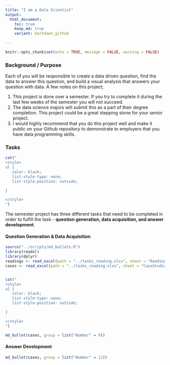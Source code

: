 ```yaml
---
title: "I am a Data Scientist"
output:
  html_document:
    toc: true
    keep_md: true
    variant: markdown_github  
  
---
```


```r
knitr::opts_chunk$set(echo = TRUE, message = FALSE, warning = FALSE)
```

### Background / Purpose

Each of you will be responsible to create a data driven question, find the data to answer this question, and build a visual analysis that answers your question with data.  A few notes on this project;

1. This project is done over a semester.  If you try to complete it during the last few weeks of the semester you will not succeed.
2. The data science majors will submit this as a part of their degree completion.  This project could be a great stepping stone for your senior project.
3. I would highly recommend that you do this project well and make it public on your Github repository to demonstrate to employers that you have data programming skills.

### Tasks

```r
cat("
<style>
ul {
   color: black;
   list-style-type: none;
   list-style-position: outside;

}

</style>
")
```

The semester project has three different tasks that need to be completed in order to fulfill the task - **question generation, data acquisition, and answer development**.

#### Question Generation & Data Acquisition

```r
source("../scripts/md_bullets.R")
library(readxl)
library(dplyr)
readings <- read_excel(path = "../tasks_reading.xlsx", sheet = "Reading")
cases <- read_excel(path = "../tasks_reading.xlsx", sheet = "CaseStudies")


cat("
<style>
ul {
   color: black;
   list-style-type: none;
   list-style-position: outside;

}

</style>
")
```


```r

md_bullet(cases, group = list("Number" = 9))

```


#### Answer Development

```r

md_bullet(cases, group = list("Number" = 12))

```
